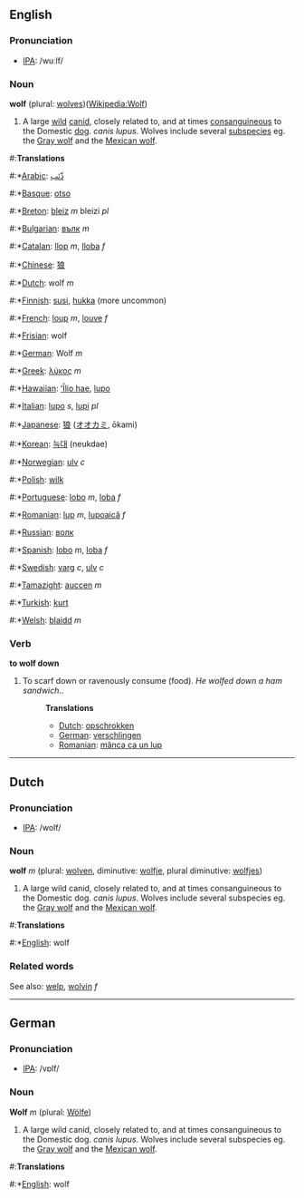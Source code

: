 ==English==
=== Pronunciation ===
*[[w:IPA|IPA]]: /wuːlf/

=== Noun ===

'''wolf''' (plural: [[wolves]])([[en:Wolf|Wikipedia:Wolf]])

#A large [[wild]] [[canid]], closely related to, and at times [[consanguineous]] to the Domestic [[dog]]. ''canis lupus''. Wolves include several [[subspecies]] eg. the [[Gray wolf]] and the [[Mexican wolf]].

#:'''Translations'''
#:*[[Arabic]]: [[ذّئب]]
#:*[[Basque]]: [[otso]]
#:*[[Breton]]: [[bleiz]] ''m'' bleizi ''pl''
#:*[[Bulgarian]]: [[вълк]] ''m''
#:*[[Catalan]]: [[llop]] ''m'', [[lloba]] ''f''
#:*[[Chinese]]: [[狼]]
#:*[[Dutch]]: wolf ''m''
#:*[[Finnish]]: [[susi]], [[hukka]] (more uncommon)
#:*[[French]]: [[loup]] ''m'', [[louve]] ''f''
#:*[[Frisian]]: wolf
#:*[[German]]: Wolf ''m''
#:*[[Greek]]: [[λύκος]] ''m''
#:*[[Hawaiian]]: [[ʻĪlio hae]], [[lupo]]
#:*[[Italian]]: [[lupo]] ''s'', [[lupi]] ''pl''
#:*[[Japanese]]: [[狼]] ([[オオカミ]], ōkami)
#:*[[Korean]]: [[늑대]] (neukdae)
#:*[[Norwegian]]: [[ulv]] ''c''
#:*[[Polish]]: [[wilk]]
#:*[[Portuguese]]: [[lobo]] ''m'', [[loba]] ''f''
#:*[[Romanian]]: [[lup]] ''m'', [[lupoaică]] ''f''
#:*[[Russian]]: [[волк]]
#:*[[Spanish]]: [[lobo]] ''m'', [[loba]] ''f''
#:*[[Swedish]]: [[varg]] ''c'', [[ulv]] ''c''
#:*[[Tamazight]]: [[auccen]] ''m''
#:*[[Turkish]]: [[kurt]]
#:*[[Welsh]]: [[blaidd]] ''m''

=== Verb ===

'''to wolf down'''

#To scarf down or ravenously consume (food). ''He wolfed down a ham sandwich.''.
#:'''Translations'''
#:*[[Dutch]]: [[opschrokken]]
#:*[[German]]: [[verschlingen]]
#:*[[Romanian]]: [[mânca ca un lup]]

----
==Dutch==
=== Pronunciation ===
*[[w:IPA|IPA]]: /wolf/

=== Noun ===

'''wolf''' ''m'' (plural: [[wolven]], diminutive: [[wolfje]], plural diminutive: [[wolfjes]])

#A large wild canid, closely related to, and at times consanguineous to the Domestic dog. ''canis lupus''. Wolves include several subspecies eg. the [[Gray wolf]] and the [[Mexican wolf]].

#:'''Translations'''
#:*[[English]]: wolf

=== Related words ===

See also: [[welp]], [[wolvin]] ''f''

----
==German==
=== Pronunciation ===
*[[w:IPA|IPA]]: /vɒlf/

=== Noun ===

'''Wolf''' ''m'' (plural: [[Wölfe]])

#A large wild canid, closely related to, and at times consanguineous to the Domestic dog. ''canis lupus''. Wolves include several subspecies eg. the [[Gray wolf]] and the [[Mexican wolf]].

#:'''Translations'''
#:*[[English]]: wolf